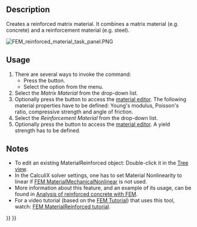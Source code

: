 <languages/>

{{Docnav/ru
|[[FEM_MaterialMechanicalNonlinear/ru|Нелинейный механический материал]]
|[[FEM_MaterialEditor/ru|Редактор материалов]]
|[[FEM_Workbench/ru|Верстак "FEM"]]
|IconL=FEM_MaterialMechanicalNonlinear.svg
|IconR=FEM_MaterialEditor.svg
|IconC=Workbench_FEM.svg
}}

<div class="mw-translate-fuzzy">
{{GuiCommand/ru
|Name/ru=Усиленный материал (бетон)
|Name=FEM_MaterialReinforced
|MenuLocation= Model → Материалы → Усиленный материал (бетон)
|Workbenches=[[FEM_Workbench/ru|FEM]]
|SeeAlso=[[FEM_tutorial/ru|FEM tutorial]]
}}
</div>

==Description==

Creates a reinforced matrix material. It combines a matrix material (e.g. concrete) and a reinforcement material (e.g. steel).

[[File:FEM_reinforced_material_task_panel.PNG]]
{{Caption|The FEM reinforced material task panel}}

==Usage==

# There are several ways to invoke the command:
#* Press the {{Button|[[Image:FEM MaterialReinforced.svg|16px]] [[FEM MaterialReinforced|Reinforced material (concrete)]]}} button.
#* Select the {{MenuCommand|Model → Materials → [[Image:FEM_MaterialReinforced.svg|16px]] Reinforced material (concrete)‏‎}} option from the menu.
# Select the ''Matrix Material'' from the drop-down list.
# Optionally press the {{Button|Launch Editor}} button to access the [[Material_Edit|material editor]]. The following material properties have to be defined: Young's modulus, Poisson's ratio, compressive strength and angle of friction.
# Select the ''Reinforcement Material'' from the drop-down list.
# Optionally press the {{Button|Launch Editor}} button to access the [[Material_Edit|material editor]]. A yield strength has to be defined.

==Notes==

* To edit an existing MaterialReinforced object: Double-click it in the [[Tree_view|Tree view]].
* In the CalculiX solver settings, one has to set Material Nonlinearity to linear if [[FEM_MaterialMechanicalNonlinear|FEM MaterialMechanicalNonlinear]] is not used.
* More information about this feature, and an example of its usage, can be found in [[Analysis_of_reinforced_concrete_with_FEM|Analysis of reinforced concrete with FEM]].
* For a video tutorial (based on the [[FEM_tutorial|FEM Tutorial]]) that uses this tool, watch: [https://www.youtube.com/watch?v=SZTIqhfCSVc FEM MaterialReinforced tutorial].


{{Docnav/ru
|[[FEM_MaterialMechanicalNonlinear/ru|Нелинейный механический материал]]
|[[FEM_MaterialEditor/ru|Редактор материалов]]
|[[FEM_Workbench/ru|Верстак "FEM"]]
|IconL=FEM_MaterialMechanicalNonlinear.svg
|IconR=FEM_MaterialEditor.svg
|IconC=Workbench_FEM.svg
}}

{{FEM Tools navi{{#translation:}}}}
{{Userdocnavi{{#translation:}}}}
